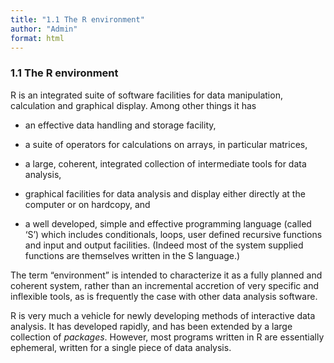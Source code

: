```yaml
---
title: "1.1 The R environment"
author: "Admin"
format: html
---
```


### 1.1 The R environment

R is an integrated suite of software facilities for data manipulation, calculation and graphical display. Among other things it has

-   an effective data handling and storage facility,

-   a suite of operators for calculations on arrays, in particular matrices,

-   a large, coherent, integrated collection of intermediate tools for data analysis,

-   graphical facilities for data analysis and display either directly at the computer or on hardcopy, and

-   a well developed, simple and effective programming language (called 'S') which includes conditionals, loops, user defined recursive functions and input and output facilities. (Indeed most of the system supplied functions are themselves written in the S language.)

The term "environment" is intended to characterize it as a fully planned and coherent system, rather than an incremental accretion of very specific and inflexible tools, as is frequently the case with other data analysis software.

R is very much a vehicle for newly developing methods of interactive data analysis. It has developed rapidly, and has been extended by a large collection of *packages*. However, most programs written in R are essentially ephemeral, written for a single piece of data analysis.

